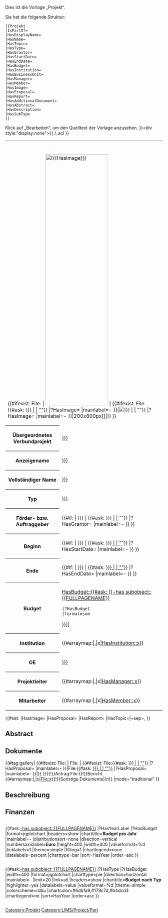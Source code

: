 <noinclude>
Dies ist die Vorlage „Projekt“.

Sie hat die folgende Struktur:
<pre>
{{Projekt
|IsPartOf=
|HasDisplayName=
|HasName=
|HasTopic=
|HasType=
|HasGrantor=
|HasStartDate=
|HasEndDate=
|HasBudget=
|HasInstitution=
|HasBusinessUnit=
|HasManager=
|HasMember=
|HasImage=
|HasProposal=
|HasReport=
|HasAdditionalDocument=
|HasAbstract=
|HasDescription=
|HasSubType
}}
</pre>
Klick auf „Bearbeiten“, um den Quelltext der Vorlage anzusehen.
</noinclude><includeonly>{{DISPLAYTITLE: {{{HasDisplayName|{{PAGENAME}}}}} }}<div style:"display:none">{{ {{FULLPAGENAME}}/_acl }}</div><!-- {{#ifexist: {{FULLPAGENAME}}/_acl |{{ {{FULLPAGENAME}}/_acl }} }} --><table class="info_box">
<tr>
<th class="heading" colspan="2">{{{HasDisplayName|}}}</th>
</tr>
<tr>
<td class="picture" colspan="2">{{#ifexist: File:{{{HasImage}}} | [[File:{{{HasImage}}}|200x800px]] | {{#ifexist: File:{{#ask: [[{{#if: {{{IsPartOf|}}} | {{{IsPartOf|}}} | ""}}]] 
|?HasImage=
|mainlabel=-
}}|[[File:{{#ask: [[{{#if: {{{IsPartOf|}}} | {{{IsPartOf|}}} | ""}}]] 
|?HasImage=
|mainlabel=-
}}|200x800px]]|}}
}}
</td>
</tr>
<tr>
<th>Übergeordnetes Verbundprojekt</th>
<td>[[IsPartOf::{{{IsPartOf|}}}]]</td>
</tr>
<tr>
<th>Anzeigename</th>
<td>[[HasDisplayName::{{{HasDisplayName|}}}]]</td>
</tr>
<tr>
<th>Vollständiger Name</th>
<td>[[HasName::{{{HasName|}}}]]</td>
</tr>
<tr>
<th>Typ</th>
<td>[[HasType::{{{HasType|}}}]]</td>
</tr>
<tr>
<th>Förder- bzw. Auftraggeber</th>
<td>{{#if: {{{HasGrantor|}}} | [[HasGrantor::{{{HasGrantor|}}}]] | {{#ask: [[{{#if: {{{IsPartOf|}}} | {{{IsPartOf|}}} | ""}}]] 
|?HasGrantor=
|mainlabel=-
}}
}}</td>
</tr>
<tr>
<th>Beginn</th>
<td>{{#if: {{{HasStartDate|}}} | [[HasStartDate::{{{HasStartDate|}}}]] | {{#ask: [[{{#if: {{{IsPartOf|}}} | {{{IsPartOf|}}} | ""}}]] 
|?HasStartDate=
|mainlabel=-
}}
}}
</td>
</tr>
<tr>
<th>Ende</th>
<td>{{#if: {{{HasEndDate|}}} | [[HasEndDate::{{{HasEndDate|}}}]] | {{#ask: [[{{#if: {{{IsPartOf|}}} | {{{IsPartOf|}}} | ""}}]] 
|?HasEndDate=
|mainlabel=-
}}
}}
</td>
</tr>
<tr>
<th>Budget</th>
<td>[[HasBudget::{{#ask:
 [[-has subobject::{{FULLPAGENAME}}]]
 |?HasBudget
 |format=sum
}}]]</td>
</tr>
<tr>
<th>Institution</th>
<td>{{#arraymap:{{{HasInstitution|}}}|,|x|[[HasInstitution::x]]}}</td>
</tr>
<tr>
<th>OE</th>
<td>[[HasBusinessUnit::{{{HasBusinessUnit|}}}]]</td>
</tr>
<tr>
<th>Projektleiter</th>
<td>{{#arraymap:{{{HasManager|}}}|,|x|[[HasManager::x]]}}</td>
</tr>
<tr>
<th>Mitarbeiter</th>
<td>{{#arraymap:{{{HasMember|}}}|,|x|[[HasMember::x]]}}</td>
</tr>
</table>{{#set:
|HasImage={{{HasImage}}}
|HasProposal={{{HasProposal|}}}
|HasReport={{{HasReport}}}
|HasTopic={{{HasTopic|}}}|+sep=,
}}<!-- 

{{#ask:
 [[Category:Projekt]]
 |?HasTopic
 |format=tagcloud
 |limit=250
 |link=all
 |headers=show
 |tagorder=alphabetical
 |increase=log
 |widget=wordcloud
}} -->

== Abstract == 
{{{HasAbstract|}}}

== Dokumente ==

{{#tag:gallery|
{{#ifexist: File:{{{HasProposal}}} | File:{{{HasProposal}}} | {{#ifexist: File:{{#ask: [[{{#if: {{{IsPartOf|}}} | {{{IsPartOf|}}} | ""}}]] 
|?HasProposal=
|mainlabel=-
}}|File:{{#ask: [[{{#if: {{{IsPartOf|}}} | {{{IsPartOf|}}} | ""}}]] 
|?HasProposal=
|mainlabel=-
}}|}}
}}{{!}}Antrag
File:{{{HasReport|}}}{{!}}Bericht
{{#arraymap:{{{HasAdditionalDocument|}}}|,|x|File:x{{!}}Sonstige Dokumente|\n}}
|mode="traditional"
}}

<!-- <table class="device">
<tr>
<th>Abstract</th>
</tr>
<tr>
<td>[[HasAbstract::{{{HasAbstract|}}}]]</td>
</tr>
</table> 
<table class="device">
<tr>
<th>Beschreibung</th>
</tr>
<tr>
<td>[[HasDescription::{{{HasDescription|}}}]]</td>
</tr>
</table>  -->

== Beschreibung ==
{{{HasDescription|}}}

== Finanzen == 
<div style="display: table;"><div style="float:left;">
{{#ask:[[-has subobject::{{FULLPAGENAME}}]]
|?HasYearLabel
|?HasBudget
|format=jqplotchart
|headers=show
|charttitle='''Budget pro Jahr'''
|mainlabel=-
|distributionsort=none
|direction=vertical
|numbersaxislabel='''Euro'''
|height=400
|width=400
|valueformat=%d
|ticklabels=1
|theme=simple
|filling=1
|chartlegend=none
|datalabels=percent
|charttype=bar
|sort=HasYear
|order=asc
}}
</div>
<div style="float:left;">
{{#ask:[[-has subobject::{{FULLPAGENAME}}]]
|?HasType
|?HasBudget
|width=400
|format=jqplotchart
|charttype=pie
|direction=horizontal
|mainlabel=-
|limit=20
|link=all
|headers=show
|charttitle='''Budget nach Typ'''
|highlighter=yes
|datalabels=value
|valueformat=%d
|theme=simple
|colorscheme=rdbu
|chartcolor=#6dbfa9,#179c7d,#b4dcd3
|chartlegend=ne
|sort=HasYear
|order=asc
}}
</div></div>

[[Category:Projekt]][[Category:LIMS/Project/Part]]

{{OslTemplate:LIMS/Project/Part/Footer}}
</includeonly>